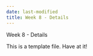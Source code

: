 ```yaml
---
date: last-modified
title: Week 8 - Details
---
```


Week 8 - Details

This is a template file.  Have at it!
